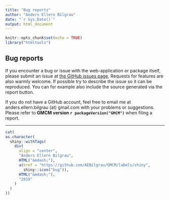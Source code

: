 ---
title: "Bug reports"
author: "Anders Ellern Bilgrau"
date: "`r Sys.Date()`"
output: html_document
---

```{r setup, include=FALSE}
knitr::opts_chunk$set(echo = TRUE)
library("htmltools")
```

## Bug reports

If you encounter a bug or issue with the web-application or package itself,
please submit an issue at [the GitHub issues
page](https://github.com/AEBilgrau/GMCM/issues). Requests for features are also
warmly welcome. If possible try to describe the issue so it can be reproduced.
You can for example also include the source generated via the report button.

If you do not have a GitHub account, feel free to email me at
anders.ellern.bilgrau (at) gmail.com with your problems or suggestions.
Please refer to **GMCM version `r packageVersion("GMCM")`** when filing a
report.

---

```{r bug, echo = FALSE, results='asis'}
cat(
as.character(
  shiny::withTags(
    div(
      align = "center", 
      "Anders Ellern Bilgrau",
      HTML("&mdash;"),
      a(href = "https://github.com/AEBilgrau/GMCM/labels/shiny",
        shiny::icon("bug")),
      HTML("&mdash;"),
      "2019"
    )
  )
))
```
